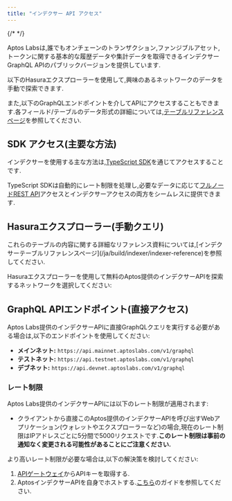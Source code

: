 ```yaml
---
title: "インデクサー API アクセス"
---
```


{/* <IndexerBetaNotice></IndexerBetaNotice> */}

Aptos Labsは,誰でもオンチェーンのトランザクション,ファンジブルアセット,トークンに関する基本的な履歴データや集計データを取得できるインデクサーGraphQL APIのパブリックバージョンを提供しています.

以下のHasuraエクスプローラーを使用して,興味のあるネットワークのデータを手動で探索できます.






また,以下のGraphQLエンドポイントを介してAPIにアクセスすることもできます.各フィールド/テーブルのデータ形式の詳細については,[テーブルリファレンスページ](/ja/build/indexer/indexer-reference)を参照してください.

## SDK アクセス(主要な方法)

インデクサーを使用する主な方法は,[TypeScript SDK](/ja/build/sdks/ts-sdk/fetch-data-via-sdk)を通じてアクセスすることです.

TypeScript SDKは自動的にレート制限を処理し,必要なデータに応じて[フルノードREST API](/ja/build/apis/fullnode-rest-api)アクセスとインデクサーアクセスの両方をシームレスに提供できます.

## Hasuraエクスプローラー(手動クエリ)

<Aside type="note">
  これらのテーブルの内容に関する詳細なリファレンス資料については,[インデクサーテーブルリファレンスページ](/ja/build/indexer/indexer-reference)を参照してください.
</Aside>

Hasuraエクスプローラーを使用して無料のAptos提供のインデクサーAPIを探索するネットワークを選択してください:



<CardGrid>
  <LinkCard href="https://cloud.hasura.io/public/graphiql?endpoint=https://api.mainnet.aptoslabs.com/v1/graphql" title="メインネット" description="Aptosメインネット用のHasura GraphQLエクスプローラー" target="_blank" />

  <LinkCard href="https://cloud.hasura.io/public/graphiql?endpoint=https://api.testnet.aptoslabs.com/v1/graphql" title="テストネット" description="Aptosテストネット用のHasura GraphQLエクスプローラー" target="_blank" />

  <LinkCard href="https://cloud.hasura.io/public/graphiql?endpoint=https://api.devnet.aptoslabs.com/v1/graphql" title="デブネット" description="Aptosデブネット用のHasura GraphQLエクスプローラー" target="_blank" />
</CardGrid>



## GraphQL APIエンドポイント(直接アクセス)

Aptos Labs提供のインデクサーAPIに直接GraphQLクエリを実行する必要がある場合は,以下のエンドポイントを使用してください:

- **メインネット:** `https://api.mainnet.aptoslabs.com/v1/graphql`
- **テストネット:** `https://api.testnet.aptoslabs.com/v1/graphql`
- **デブネット:** `https://api.devnet.aptoslabs.com/v1/graphql`

### レート制限

Aptos Labs提供のインデクサーAPIには以下のレート制限が適用されます:

- クライアントから直接このAptos提供のインデクサーAPIを呼び出すWebアプリケーション(ウォレットやエクスプローラーなど)の場合,現在のレート制限はIPアドレスごとに5分間で5000リクエストです.**このレート制限は事前の通知なく変更される可能性があることにご注意ください.**

より高いレート制限が必要な場合は,以下の解決策を検討してください:

1. [APIゲートウェイ](https://developers.aptoslabs.com/)からAPIキーを取得する.
2. AptosインデクサーAPIを自身でホストする.[こちら](/ja/build/indexer/self-hosted)のガイドを参照してください.
